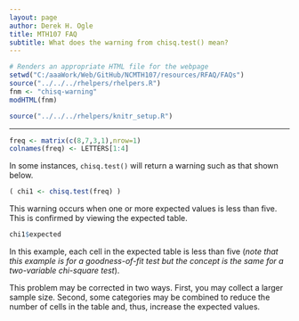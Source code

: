 ```yaml
---
layout: page
author: Derek H. Ogle
title: MTH107 FAQ
subtitle: What does the warning from chisq.test() mean?
---
```


```r
# Renders an appropriate HTML file for the webpage
setwd("C:/aaaWork/Web/GitHub/NCMTH107/resources/RFAQ/FAQs")
source("../../../rhelpers/rhelpers.R")
fnm <- "chisq-warning"
modHTML(fnm)
```

```r
source("../../../rhelpers/knitr_setup.R")
```

----

```r
freq <- matrix(c(8,7,3,1),nrow=1)
colnames(freq) <- LETTERS[1:4]
```

In some instances, `chisq.test()` will return a warning such as that shown below.
```r
( chi1 <- chisq.test(freq) )
```

This warning occurs when one or more expected values is less than five.  This is confirmed by viewing the expected table.
```r
chi1$expected
```

In this example, each cell in the expected table is less than five (*note that this example is for a goodness-of-fit test but the concept is the same for a two-variable chi-square test*).

This problem may be corrected in two ways.  First, you may collect a larger sample size.  Second, some categories may be combined to reduce the number of cells in the table and, thus, increase the expected values.
